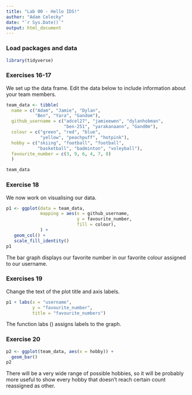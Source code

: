 ```yaml
---
title: "Lab 00 - Hello IDS!"
author: "Adam Celecky"
date: "`r Sys.Date()`"
output: html_document
---
```


### Load packages and data

```r
library(tidyverse) 
```

### Exercises 16-17

We set up the data frame. Edit the data below to include information about your team members.

```r
team_data <- tibble(
  name = c("Adam", "Jamie", "Dylan", 
           "Ben", "Yara", "Gandom"),
  github_username = c("adcel27", "jamieewen", "dylanhobman", 
                      "ben-251", "yarakanaann", "Gand0m"), 
  colour = c("green", "red", "blue", 
             "yellow", "peachpuff", "hotpink"),
  hobby = c("skiing", "football", "football", 
            "basketball", "badminton", "voleyball"),
  favourite_number = c(3, 9, 6, 4, 7, 8)
  )

team_data
```

### Exercise 18

We now work on visualising our data. 

```r
p1 <- ggplot(data = team_data, 
             mapping = aes(x = github_username, 
                           y = favourite_number,
                           fill = colour), 
             ) +
   geom_col() +
   scale_fill_identity()
p1
```


The bar graph displays our favorite number in our favorite colour assigned to our username.

### Exercises 19

Change the text of the plot title and axis labels.

```r
p1 + labs(x = "username", 
          y = "favourite_number",
          title = "favourite_numbers")
```

The function labs () assigns labels to the graph.

### Exercise 20

```r
p2 <- ggplot(team_data, aes(x = hobby)) +
  geom_bar()
p2
```

There will be a very wide range of possible hobbies, so it will be probably more useful to show every hobby that doesn't reach certain count reassigned as other.
